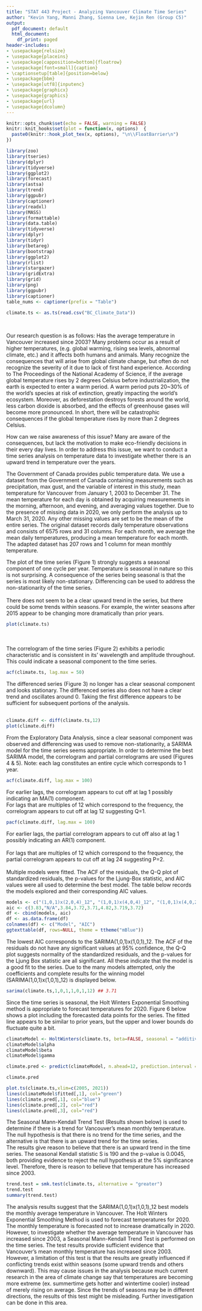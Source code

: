 ```yaml
---
title: "STAT 443 Project - Analyzing Vancouver Climate Time Series"
author: "Kevin Yang, Manni Zhang, Sienna Lee, Kejin Ren (Group C5)"
output:
  pdf_document: default
  html_document:
    df_print: paged
header-includes: 
- \usepackage{relsize}
- \usepackage{placeins}
- \usepackage[capposition=bottom]{floatrow}
- \usepackage[font=small]{caption}
- \captionsetup[table]{position=below}
- \usepackage{bbm}
- \usepackage[utf8]{inputenc}
- \usepackage{graphicx}
- \usepackage{graphics}
- \usepackage{url}
- \usepackage{dcolumn}
---
```


```r
knitr::opts_chunk$set(echo = FALSE, warning = FALSE)
knitr::knit_hooks$set(plot = function(x, options)  {
  paste0(knitr::hook_plot_tex(x, options), "\n\\FloatBarrier\n")
})
```

```r
library(zoo)
library(tseries)
library(dplyr)
library(tidyverse)
library(ggplot2)
library(forecast)
library(astsa)
library(trend)
library(ggpubr)
library(captioner)
library(readxl)
library(MASS)
library(formattable)
library(data.table)
library(tidyverse)
library(dplyr)
library(tidyr)
library(betareg)
library(bootstrap)
library(ggplot2)
library(rlist)
library(stargazer)
library(gridExtra)
library(grid)
library(png)
library(ggpubr)
library(captioner)
table_nums <- captioner(prefix = "Table")
```

```r
climate.ts <- as.ts(read.csv("BC_Climate_Data"))
```
\
\section{Introduction}
Our research question is as follows: Has the average temperature in Vancouver increased since 2003? Many problems occur as a result of higher temperatures, (e.g. global warming, rising sea levels, abnormal climate, etc.) and it affects both humans and animals. Many recognize the consequences that will arise from global climate change, but often do not recognize the severity of it due to lack of first hand experience. According to The Proceedings of the National Academy of Science, if the average global temperature rises by 2 degrees Celsius before industrialization, the earth is expected to enter a warm period. A warm period puts 20~30% of the world’s species at risk of extinction, greatly impacting the world's ecosystem. Moreover, as deforestation destroys forests around the world, less carbon dioxide is absorbed, and the effects of greenhouse gases will become more pronounced. In short, there will be catastrophic consequences if the global temperature rises by more than 2 degrees Celsius.\

How can we raise awareness of this issue? Many are aware of the consequences, but lack the motivation to make eco-friendly decisions in their every day lives. In order to address this issue, we want to conduct a time series analysis on temperature data to investigate whether there is an upward trend in temperature over the years.\

The Government of Canada provides public temperature data. We use a dataset from the Government of Canada containing measurements such as precipitation, max gust, and the variable of interest in this study, mean temperature for Vancouver from January 1, 2003 to December 31. The mean temperature for each day is obtained by acquiring measurements in the morning, afternoon, and evening, and averaging values together. Due to the presence of missing data in 2020, we only perform the analysis up to March 31, 2020. Any other missing values are set to be the mean of the entire series. The original dataset records daily temperature observations and consists of 6575 rows and 31 columns. For each month, we average the mean daily temperatures, producing a mean temperature for each month. The adapted dataset has 207 rows and 1 column for mean monthly temperature.
\newpage

\section{Exploratory Data Analysis}
The plot of the time series (Figure 1) strongly suggests a seasonal component of one cycle per year. Temperature is seasonal in nature so this is not surprising. A consequence of the series being seasonal is that the series is most likely non-stationary. Differencing can be used to address the non-stationarity of the time series. \
\
There does not seem to be a clear upward trend in the series, but there could be some trends within seasons. For example, the winter seasons after 2015 appear to be changing more dramatically than prior years.\

```r
plot(climate.ts)
```
\
\
The correlogram of the time series (Figure 2) exhibits a periodic characteristic and is consistent in its' wavelength and amplitude throughout. This could indicate a seasonal component to the time series.\

```r
acf(climate.ts, lag.max = 50)
```
\newpage

The differenced series (Figure 3) no longer has a clear seasonal component and looks stationary. The differenced series also does not have a clear trend and oscillates around 0. Taking the first difference appears to be sufficient for subsequent portions of the analysis.\
\
```r
climate.diff <- diff(climate.ts,12)
plot(climate.diff)
```

\section{Analysis Results}
From the Exploratory Data Analysis, since a clear seasonal component was observed and differencing was used to remove non-stationarity, a SARIMA model for the time series seems appropriate. In order to determine the best SARIMA model, the correlogram and partial correlograms are used (Figures 4 & 5).
Note: each lag constitutes an entire cycle which corresponds to 1 year.

``` r
acf(climate.diff, lag.max = 100)
```
\newpage
For earlier lags, the correlogram appears to cut off at lag 1 possibly indicating an MA(1) component.\
For lags that are multiples of 12 which correspond to the frequency, the correlogram appears to cut off at lag 12 suggesting Q=1.\

```r
pacf(climate.diff, lag.max = 100)
```

For earlier lags, the partial correlogram appears to cut off also at lag 1 possibly indicating an AR(1) component. \
\
For lags that are multiples of 12 which correspond to the frequency, the partial correlogram appears to cut off at lag 24 suggesting P=2.\
\
Multiple models were fitted. The ACF of the residuals, the Q-Q plot of standardized residuals, the p-values for the Ljung-Box statistic, and AIC values were all used to determine the best model. The table below records the models explored and their corresponding AIC values.

```r
models <- c("(1,0,1)x(2,0,4)_12", "(1,0,1)x(4,0,4)_12", "(1,0,1)x(4,0,2)_12", "(1,0,1)x(1,0,3)_12", "(1,0,1)x(1,0,1)_12", "(1,0,1)x(0,0,0)_12", "(3,0,1)x(1,0,1)_12", "(1,0,1)x(2,0,1)_12")
aic <- c(3.83,"N/A",3.84,3.72,3.71,4.82,3.719,3.72)
df <- cbind(models, aic)
df <- as.data.frame(df)
colnames(df) <- c("Model", "AIC")
ggtexttable(df, rows=NULL, theme = ttheme("mBlue"))
```

The lowest AIC corresponds to the SARIMA(1,0,1)x(1,0,1)_12. The ACF of the residuals do not have any significant values at 95% confidence, the Q-Q plot suggests normality of the standardized residuals, and the p-values for the Ljung Box statistic are all significant. All these indicate that the model is a good fit to the series. Due to the many models attempted, only the coefficients and complete results for the winning model (SARIMA(1,0,1)x(1,0,1)_12) is displayed below.\

```r
sarima(climate.ts,1,0,1,1,0,1,12) ## 3.71
```

Since the time series is seasonal, the Holt Winters Exponential Smoothing method is appropriate to forecast temperatures for 2020. Figure 6 below shows a plot including the forecasted data points for the series. The fitted line appears to be similar to prior years, but the upper and lower bounds do fluctuate quite a bit.
``` r
climateModel <- HoltWinters(climate.ts, beta=FALSE, seasonal = "additive")
climateModel$alpha
climateModel$beta
climateModel$gamma

climate.pred <- predict(climateModel, n.ahead=12, prediction.interval = TRUE, level = 0.95)

climate.pred
```

```r
plot.ts(climate.ts,xlim=c(2005, 2021))
lines(climateModel$fitted[,1], col="green")
lines(climate.pred[,1], col="blue")
lines(climate.pred[,2], col="red")
lines(climate.pred[,3], col="red")
```

The Seasonal Mann-Kendall Trend Test (Results shown below) is used to determine if there is a trend for Vancouver's mean monthly temperature. The null hypothesis is that there is no trend for the time series, and the alternative is that there is an upward trend for the time series.\
The results give reason to believe that there is an upward trend in the time series. The seasonal Kendall statistic S is 190 and the p-value is 0.0045, both providing evidence to reject the null hypothesis at the 5% significance level. Therefore, there is reason to believe that temperature has increased since 2003.

``` r
trend.test = smk.test(climate.ts, alternative = "greater")
trend.test            
summary(trend.test)   
```

\section{Conclusions}
The analysis results suggest that the SARIMA(1,0,1)x(1,0,1)_12 best models the monthly average temperature in Vancouver. The Holt Winters Exponential Smoothing Method is used to forecast temperatures for 2020. The monthly temperature is forecasted not to increase dramatically in 2020. However, to investigate whether the average temperature in Vancouver has increased since 2003, a Seasonal Mann-Kendall Trend Test is performed on the time series. The test results provide sufficient evidence that Vancouver’s mean monthly temperature has increased since 2003.
However, a limitation of this test is that the results are greatly influenced if conflicting trends exist within seasons (some upward trends and others downward). This may cause issues in the analysis because much current research in the area of climate change say that temperatures are becoming more extreme (ex. summertime gets hotter and wintertime cooler) instead of merely rising on average. Since the trends of seasons may be in different directions, the results of this test might be misleading. Further investigation can be done in this area. \